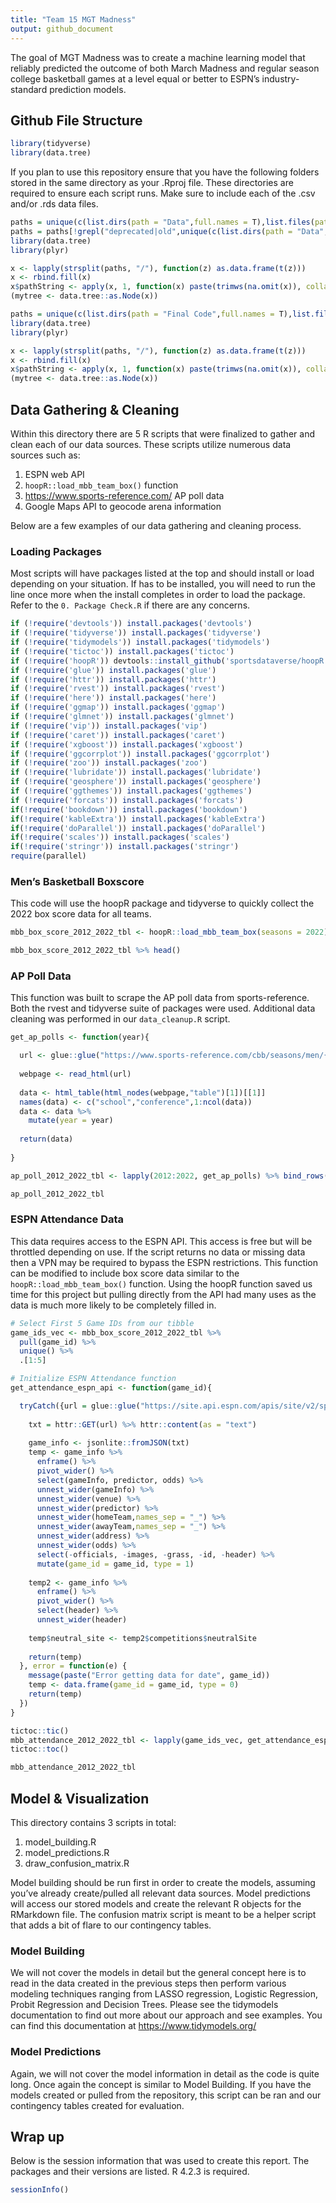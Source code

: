 ```yaml
---
title: "Team 15 MGT Madness"
output: github_document
---
```


The goal of MGT Madness was to create a machine learning model that reliably predicted the outcome of both March Madness and regular season college basketball games at a level equal or better to ESPN's industry-standard prediction models.

## Github File Structure

```r
library(tidyverse)
library(data.tree)
```

If you plan to use this repository ensure that you have the following folders stored in the same directory as your .Rproj file. These directories are required to ensure each script runs. Make sure to include each of the .csv and/or .rds data files.

```r
paths = unique(c(list.dirs(path = "Data",full.names = T),list.files(path = "Data",full.names = T,recursive = TRUE)))
paths = paths[!grepl("deprecated|old",unique(c(list.dirs(path = "Data",full.names = T),list.files(path = "Data",full.names = T,recursive = TRUE))))]
library(data.tree)
library(plyr)

x <- lapply(strsplit(paths, "/"), function(z) as.data.frame(t(z)))
x <- rbind.fill(x)
x$pathString <- apply(x, 1, function(x) paste(trimws(na.omit(x)), collapse="/"))
(mytree <- data.tree::as.Node(x))

```

```r
paths = unique(c(list.dirs(path = "Final Code",full.names = T),list.files(path = "Final Code",full.names = T,recursive = TRUE)))
library(data.tree)
library(plyr)

x <- lapply(strsplit(paths, "/"), function(z) as.data.frame(t(z)))
x <- rbind.fill(x)
x$pathString <- apply(x, 1, function(x) paste(trimws(na.omit(x)), collapse="/"))
(mytree <- data.tree::as.Node(x))

```

## Data Gathering & Cleaning

Within this directory there are 5 R scripts that were finalized to gather and clean each of our data sources. These scripts utilize numerous data sources such as:

1.  ESPN web API
2.   `hoopR::load_mbb_team_box()` function
3.  <https://www.sports-reference.com/> AP poll data
4.  Google Maps API to geocode arena information

Below are a few examples of our data gathering and cleaning process.

### Loading Packages

Most scripts will have packages listed at the top and should install or load depending on your situation. If has to be installed, you will need to run the line once more when the install completes in order to load the package. Refer to the `0. Package Check.R` if there are any concerns.

```r
if (!require('devtools')) install.packages('devtools')
if (!require('tidyverse')) install.packages('tidyverse')
if (!require('tidymodels')) install.packages('tidymodels')
if (!require('tictoc')) install.packages('tictoc')
if (!require('hoopR')) devtools::install_github('sportsdataverse/hoopR')
if (!require('glue')) install.packages('glue')
if (!require('httr')) install.packages('httr')
if (!require('rvest')) install.packages('rvest')
if (!require('here')) install.packages('here')
if (!require('ggmap')) install.packages('ggmap')
if (!require('glmnet')) install.packages('glmnet')
if (!require('vip')) install.packages('vip')
if (!require('caret')) install.packages('caret')
if (!require('xgboost')) install.packages('xgboost')
if (!require('ggcorrplot')) install.packages('ggcorrplot')
if (!require('zoo')) install.packages('zoo')
if (!require('lubridate')) install.packages('lubridate')
if (!require('geosphere')) install.packages('geosphere')
if (!require('ggthemes')) install.packages('ggthemes')
if (!require('forcats')) install.packages('forcats')
if(!require('bookdown')) install.packages('bookdown')
if(!require('kableExtra')) install.packages('kableExtra')
if(!require('doParallel')) install.packages('doParallel')
if(!require('scales')) install.packages('scales')
if(!require('stringr')) install.packages('stringr')
require(parallel)
```

### Men's Basketball Boxscore

This code will use the hoopR package and tidyverse to quickly collect the 2022 box score data for all teams.

```r
mbb_box_score_2012_2022_tbl <- hoopR::load_mbb_team_box(seasons = 2022)

mbb_box_score_2012_2022_tbl %>% head()
```

### AP Poll Data

This function was built to scrape the AP poll data from sports-reference. Both the rvest and tidyverse suite of packages were used. Additional data cleaning was performed in our `data_cleanup.R` script.

```r
get_ap_polls <- function(year){

  url <- glue::glue("https://www.sports-reference.com/cbb/seasons/men/{year}-polls.html#ap-polls")
  
  webpage <- read_html(url)
  
  data <- html_table(html_nodes(webpage,"table")[1])[[1]]
  names(data) <- c("school","conference",1:ncol(data))
  data <- data %>%
    mutate(year = year)
  
  return(data)
  
}

ap_poll_2012_2022_tbl <- lapply(2012:2022, get_ap_polls) %>% bind_rows()

ap_poll_2012_2022_tbl
```

### ESPN Attendance Data

This data requires access to the ESPN API. This access is free but will be throttled depending on use. If the script returns no data or missing data then a VPN may be required to bypass the ESPN restrictions. This function can be modified to include box score data similar to the `hoopR::load_mbb_team_box()` function. Using the hoopR function saved us time for this project but pulling directly from the API had many uses as the data is much more likely to be completely filled in.

```r

# Select First 5 Game IDs from our tibble
game_ids_vec <- mbb_box_score_2012_2022_tbl %>%
  pull(game_id) %>%
  unique() %>%
  .[1:5]

# Initialize ESPN Attendance function
get_attendance_espn_api <- function(game_id){

  tryCatch({url = glue::glue("https://site.api.espn.com/apis/site/v2/sports/basketball/mens-college-basketball/summary?event={game_id}")
    
    txt = httr::GET(url) %>% httr::content(as = "text")
    
    game_info <- jsonlite::fromJSON(txt)
    temp <- game_info %>% 
      enframe() %>% 
      pivot_wider() %>% 
      select(gameInfo, predictor, odds) %>%  
      unnest_wider(gameInfo) %>% 
      unnest_wider(venue) %>% 
      unnest_wider(predictor) %>%
      unnest_wider(homeTeam,names_sep = "_") %>% 
      unnest_wider(awayTeam,names_sep = "_") %>% 
      unnest_wider(address) %>% 
      unnest_wider(odds) %>%
      select(-officials, -images, -grass, -id, -header) %>%
      mutate(game_id = game_id, type = 1)
    
    temp2 <- game_info %>% 
      enframe() %>% 
      pivot_wider() %>% 
      select(header) %>%
      unnest_wider(header)
    
    temp$neutral_site <- temp2$competitions$neutralSite
    
    return(temp)
  }, error = function(e) {
    message(paste("Error getting data for date", game_id))
    temp <- data.frame(game_id = game_id, type = 0)
    return(temp)
  })
}

tictoc::tic()
mbb_attendance_2012_2022_tbl <- lapply(game_ids_vec, get_attendance_espn_api) %>% bind_rows()
tictoc::toc()

mbb_attendance_2012_2022_tbl
```

## Model & Visualization

This directory contains 3 scripts in total:

1.  model_building.R
2.  model_predictions.R
3.  draw_confusion_matrix.R

Model building should be run first in order to create the models, assuming you've already create/pulled all relevant data sources. Model predictions will access our stored models and create the relevant R objects for the RMarkdown file. The confusion matrix script is meant to be a helper script that adds a bit of flare to our contingency tables.

### Model Building

We will not cover the models in detail but the general concept here is to read in the data created in the previous steps then perform various modeling techniques ranging from LASSO regression, Logistic Regression, Probit Regression and Decision Trees. Please see the tidymodels documentation to find out more about our approach and see examples. You can find this documentation at <https://www.tidymodels.org/>

### Model Predictions

Again, we will not cover the model information in detail as the code is quite long. Once again the concept is similar to Model Building. If you have the models created or pulled from the repository, this script can be ran and our contingency tables created for evaluation.

## Wrap up

Below is the session information that was used to create this report. The packages and their versions are listed. R 4.2.3 is required.

```r

sessionInfo()
```
